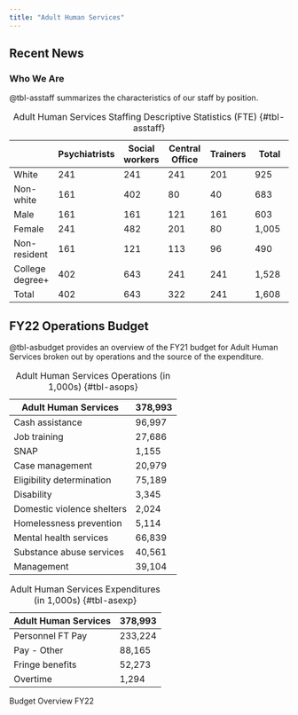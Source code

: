 ```yaml
---
title: "Adult Human Services"
---
```


<!---# ## Mission Statement
--->

## Recent News

<!---#::: callout-note
**10/6/2022** In conjunction with city-wide efforts to improve services, Adult Human Services has identified three performance goals that it will begin tracking and reporting publicly. 1. Improving the proportion of our job training programs that place participants in jobs. 2. Decreasing the time spent in transitional housing among our homeless population. 3. Increasing the proportion of SNAP-eligible residents participating in the program.
:::

::: callout-note
**9/12/2022** The Adult Human Services includes mental health programs that provide a mix of subsidies (through a mental health insurance supplement for low-income, employed residents) and direct service provision (through the operation of a mental health clinic in each quadrant for low-income, unemployed residents). Adult Human Services also operate workforce development programs (basic job training for entry level jobs and job placement assistance for entry-level jobs with a focus on long-term unemployed and formerly incarcerated residents). Finally, Adult Human Services operate three substance abuse treatment clinics to help provide treatment and support for those struggling with drug or alcohol addictions.
:::
--->

### Who We Are

@tbl-asstaff summarizes the characteristics of our staff by position.

|                 | Psychiatrists | Social workers | Central Office | Trainers | Total |
|------------|------------|------------|------------|------------|------------|
| White           | 241           | 241            | 241            | 201      | 925   |
| Non-white       | 161           | 402            | 80             | 40       | 683   |
| Male            | 161           | 161            | 121            | 161      | 603   |
| Female          | 241           | 482            | 201            | 80       | 1,005 |
| Non-resident    | 161           | 121            | 113            | 96       | 490   |
| College degree+ | 402           | 643            | 241            | 241      | 1,528 |
| Total           | 402           | 643            | 322            | 241      | 1,608 |

: Adult Human Services Staffing Descriptive Statistics (FTE) {#tbl-asstaff}

<!---# ### How We're Doing

@tbl-asperf describes our current performance on indicators aligned with our newly adopted goals separately by ward.

|                                                              | NW  | SW  | NE  | SE  |
|------------------------------------------------|------|------|------|------|
| Percent of job training participants employed 6 months later | 72  | 39  | 67  | 85  |
| Average time spent in temporary shelters (in weeks)          | 36  | 12  | 16  | 38  |
| Percent SNAP eligible receiving SNAP                         | 35  | 88  | 65  | 42  |

: Adult Human Services Performance Indicators by Ward {#tbl-asperf}

## Current Operations Budget

@tbl-asbudget22 provides an overview of Adult Human Service's FY22 Operations Budget. The Mayor's proposed budget provided our request for a 32,404,803 increase for FY22. After meeting with non-profit executives and the broader public. In the coming year, we are prioritizing an increase in SNAP funding to supplement federal and state dollars and provide more generous food subsidies; an increase in disability support services, and increase in efforts to prevent homelessness by focusing on housing placement and improved emergency rent subsidies.

::: {#tbl-asbudget22 layout-ncol="2"}
| Adult Human Services       | 411,397 |
|----------------------------|---------|
| Cash assistance            | 98,497  |
| Job training               | 27,837  |
| SNAP                       | 8,906   |
| Case management            | 22,479  |
| Eligibility determination  | 76,189  |
| Disability                 | 12,474  |
| Domestic violence shelters | 4,524   |
| Homelessness prevention    | 10,114  |
| Mental health services     | 67,839  |
| Substance abuse services   | 42,061  |
| Management                 | 40,104  |

: Adult Human Services Operations (in 1,000s) {#tbl-asops22}

| Adult Human Services | 411,397 |
|----------------------|---------|
| Personnel FT Pay     | 249,224 |
| Pay - Other          | 96,165  |
| Fringe benefits      | 60,273  |
| Overtime             | 1,699   |

: Adult Human Services Expenditures (in 1,000s) {#tbl-asexp22}

Budget Overview FY22
:::
--->
## FY22 Operations Budget

@tbl-asbudget provides an overview of the FY21 budget for Adult Human Services broken out by operations and the source of the expenditure.

::: {#tbl-asbudget layout-ncol="2"}
| Adult Human Services       | 378,993 |
|----------------------------|---------|
| Cash assistance            | 96,997  |
| Job training               | 27,686  |
| SNAP                       | 1,155   |
| Case management            | 20,979  |
| Eligibility determination  | 75,189  |
| Disability                 | 3,345   |
| Domestic violence shelters | 2,024   |
| Homelessness prevention    | 5,114   |
| Mental health services     | 66,839  |
| Substance abuse services   | 40,561  |
| Management                 | 39,104  |

: Adult Human Services Operations (in 1,000s) {#tbl-asops}

| Adult Human Services | 378,993 |
|----------------------|---------|
| Personnel FT Pay     | 233,224 |
| Pay - Other          | 88,165  |
| Fringe benefits      | 52,273  |
| Overtime             | 1,294   |

: Adult Human Services Expenditures (in 1,000s) {#tbl-asexp}

Budget Overview FY22
:::
